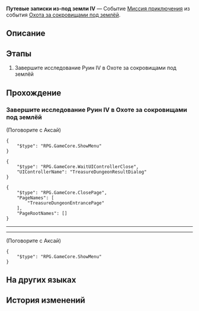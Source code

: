 {{Дополнить|Диалоги.}}
{{Миссия Инфобокс
|id              = 8012104
|Название        = 
|Изображение     = Миссия Освоения Путевые записки из-под земли IV.png
|Тип             = Миссия приключения
|События         = Охота за сокровищами под землёй
|Глава           = 
|Условия         = Завершена [[Миссия приключения]] ''[[Путевые записки из-под земли III]]''
|Персонажи       = Аксай; Первопроходец
|СтартЛокация    = Большая шахта
|Мир             = Ярило-VI
|Локации         = Большая шахта
|Предыдущая      = Путевые записки из-под земли III
|Следующая       = Путевые записки из-под земли V
|Награды         = Кредиты*10 000
}}
'''Путевые записки из-под земли IV''' — Событие [[Миссия приключения]] из события [[Охота за сокровищами под землёй]].

==Описание==
{{Описание|<!--официальное описание из Перекрёстка судеб-->}}

==Этапы==
# Завершите исследование Руин IV в Охоте за сокровищами под землёй

==Прохождение==
{{Дополнить}}

===Завершите исследование Руин IV в Охоте за сокровищами под землёй===
{{Описание миссии|локация=Большая шахта|Аксай раскопал новые древние руины. Продолжайте своё путешествие в поисках сокровищ!}}
{{Диалог Начало}}

;(Поговорите с Аксай)
<!--Unknown TalkSentence: 812100202-->
<pre>{
	"$type": "RPG.GameCore.ShowMenu"
}</pre>
<pre>{
	"$type": "RPG.GameCore.WaitUIControllerClose",
	"UIControllerName": "TreasureDungeonResultDialog"
}</pre>
<pre>{
	"$type": "RPG.GameCore.ClosePage",
	"PageNames": [
		"TreasureDungeonEntrancePage"
	],
	"PageRootNames": []
}</pre>
:<!--0.5-second delay-->
----
<!--Unknown TalkSentence: 812100602-->
<!--Unknown TalkSentence: 812100603-->
----

;(Поговорите с Аксай)
<!--Unknown TalkSentence: 812100202-->
<pre>{
	"$type": "RPG.GameCore.ShowMenu"
}</pre>
{{Диалог Конец}}

==На других языках==
{{На других языках
|en   = Underground Travelogue (IV)
|zhs  = 地城游记•其四
|zht  = 地城遊記•其四
|ja   = 地下遺跡探遊記・四
|ko   = 지하 여행기•4
|es   = Diario de un viaje subterráneo&nbsp;IV
|fr   = Voyage au centre de la terre (IV)
|ru   = Путевые записки из-под земли IV
|th   = บันทึกการเดินทางในเมืองใต้ดิน 4
|vi   = Du Ký Thành Ngầm 4
|de   = Untergrund-Reisebericht (Teil 4)
|id   = Catatan Perjalanan Bawah Tanah (Bagian 4)
|pt   = Diário de Viagem do Subterrâneo (IV)
}}

==История изменений==
{{История изменений|2.7}}
